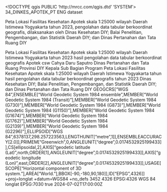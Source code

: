 <!DOCTYPE qgis PUBLIC 'http://mrcc.com/qgis.dtd' 'SYSTEM'>
<qgis version="3.40.0-Bratislava">
  <identifier>34_DINKES_APOTEK_PT</identifier>
  <parentidentifier></parentidentifier>
  <language>ENG</language>
  <type>dataset</type>
  <title>34_DINKES_APOTEK_PT_25K</title>
  <abstract>Peta Lokasi Fasilitas Kesehatan Apotek skala 1:25000 wilayah Daerah Istimewa Yogyakarta tahun 2023, pengolahan data tabular berkoordinat geografis, dilaksanakan oleh Dinas Kesehatan DIY; Balai Penelitian, Pengembangan, dan Statistik Daerah DIY; dan Dinas Pertanahan dan Tata Ruang DIY

Peta Lokasi Fasilitas Kesehatan Apotek skala 1:25000 wilayah Daerah Istimewa Yogyakarta tahun 2023 hasil pengolahan data tabular berkoordinat geografis</abstract>
  <keywords vocabulary="Search keys">
    <keyword>Apotek</keyword>
    <keyword>csw</keyword>
  </keywords>
  <contact>
    <name>Cahya Daru Saputro</name>
    <organization>Dinas Pertanahan dan Tata Ruang Provinsi DIY</organization>
    <position>Kepala Sub Bagian Program</position>
    <voice></voice>
    <fax></fax>
    <email></email>
    <role></role>
  </contact>
  <links/>
  <history>Peta Lokasi Fasilitas Kesehatan Apotek skala 1:25000 wilayah Daerah Istimewa Yogyakarta tahun hasil pengolahan data tabular berkoordinat geografis tahun 2023</history>
  <dates>
    <date value="2024-04-18T00:00:00" type="Created"/>
    <date value="2024-07-03T00:00:00" type="Published"/>
  </dates>
  <fees></fees>
  <rights>Dinas Kesehatan DIY; Balai Penelitian, Pengembangan, dan Statistik Daerah DIY; dan Dinas Pertanahan dan Tata Ruang DIY</rights>
  <encoding></encoding>
  <crs>
    <spatialrefsys nativeFormat="Wkt">
      <wkt>GEOGCRS["WGS 84",ENSEMBLE["World Geodetic System 1984 ensemble",MEMBER["World Geodetic System 1984 (Transit)"],MEMBER["World Geodetic System 1984 (G730)"],MEMBER["World Geodetic System 1984 (G873)"],MEMBER["World Geodetic System 1984 (G1150)"],MEMBER["World Geodetic System 1984 (G1674)"],MEMBER["World Geodetic System 1984 (G1762)"],MEMBER["World Geodetic System 1984 (G2139)"],MEMBER["World Geodetic System 1984 (G2296)"],ELLIPSOID["WGS 84",6378137,298.257223563,LENGTHUNIT["metre",1]],ENSEMBLEACCURACY[2.0]],PRIMEM["Greenwich",0,ANGLEUNIT["degree",0.0174532925199433]],CS[ellipsoidal,2],AXIS["geodetic latitude (Lat)",north,ORDER[1],ANGLEUNIT["degree",0.0174532925199433]],AXIS["geodetic longitude (Lon)",east,ORDER[2],ANGLEUNIT["degree",0.0174532925199433]],USAGE[SCOPE["Horizontal component of 3D system."],AREA["World."],BBOX[-90,-180,90,180]],ID["EPSG",4326]]</wkt>
      <proj4>+proj=longlat +datum=WGS84 +no_defs</proj4>
      <srsid>3452</srsid>
      <srid>4326</srid>
      <authid>EPSG:4326</authid>
      <description>WGS 84</description>
      <projectionacronym>longlat</projectionacronym>
      <ellipsoidacronym>EPSG:7030</ellipsoidacronym>
      <geographicflag>true</geographicflag>
    </spatialrefsys>
  </crs>
  <extent>
    <spatial crs="EPSG:4326" miny="-8.11791200000000046" maxy="-7.65183000000000035" maxz="0" minx="110.06729900000000555" minz="0" maxx="110.73611300000000313" dimensions="2"/>
    <temporal>
      <period>
        <start>2024-07-02T17:00:00Z</start>
        <end></end>
      </period>
    </temporal>
  </extent>
</qgis>
